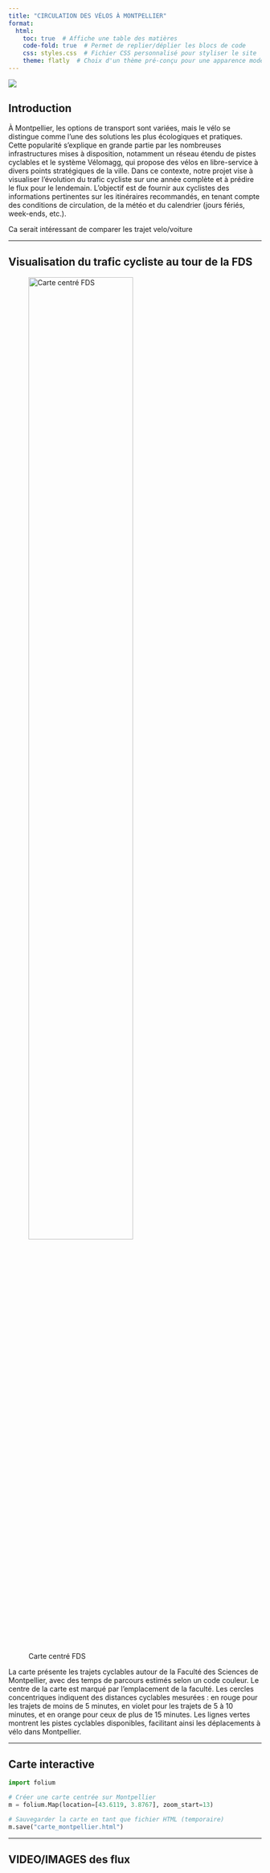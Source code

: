 ```yaml
---
title: "CIRCULATION DES VÉLOS À MONTPELLIER"
format:
  html:
    toc: true  # Affiche une table des matières
    code-fold: true  # Permet de replier/déplier les blocs de code
    css: styles.css  # Fichier CSS personnalisé pour styliser le site
    theme: flatly  # Choix d'un thème pré-conçu pour une apparence moderne
---
```


![ ](https://static.actu.fr/uploads/2020/09/montpellier-velo-piste-cyclable-960x640.jpg)

## Introduction

À Montpellier, les options de transport sont variées, mais le vélo se distingue comme l'une des solutions les plus écologiques et pratiques. Cette popularité s'explique en grande partie par les nombreuses infrastructures mises à disposition, notamment un réseau étendu de pistes cyclables et le système Vélomagg, qui propose des vélos en libre-service à divers points stratégiques de la ville. Dans ce contexte, notre projet vise à visualiser l'évolution du trafic cycliste sur une année complète et à prédire le flux pour le lendemain. L'objectif est de fournir aux cyclistes des informations pertinentes sur les itinéraires recommandés, en tenant compte des conditions de circulation, de la météo et du calendrier (jours fériés, week-ends, etc.).

Ca serait intéressant de comparer les trajet velo/voiture

---

## Visualisation du trafic cycliste au tour de la FDS

![Carte centré FDS](https://github.com/coralieromani/PROJET_2024/blob/site_web/docs/Images/CarteMTPcentreFDS.png?raw=true){ width=70% }

La carte présente les trajets cyclables autour de la Faculté des Sciences de Montpellier, avec des temps de parcours estimés selon un code couleur. Le centre de la carte est marqué par l'emplacement de la faculté. Les cercles concentriques indiquent des distances cyclables mesurées : en rouge pour les trajets de moins de 5 minutes, en violet pour les trajets de 5 à 10 minutes, et en orange pour ceux de plus de 15 minutes. Les lignes vertes montrent les pistes cyclables disponibles, facilitant ainsi les déplacements à vélo dans Montpellier.

---

## Carte interactive  
```python
import folium

# Créer une carte centrée sur Montpellier
m = folium.Map(location=[43.6119, 3.8767], zoom_start=13)

# Sauvegarder la carte en tant que fichier HTML (temporaire)
m.save("carte_montpellier.html")
```

---

## VIDEO/IMAGES des flux 


